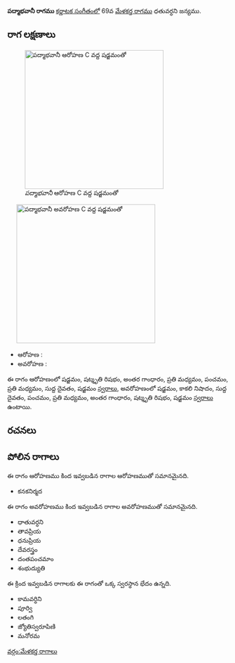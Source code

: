 {{Infobox ragam
	| name          	= పద్మాభవానీ
	| synonym	    	= 
	| mela          	= 
	| chakra        	= 
	| janaka        	= 
	| type          	= షడవ-సంపూర్ణ
	| arohanam      	= {{svaraC|S|R3|G3|M2|P|M2|D1|S'}} 
	| avarohanam    	= {{svaraC|S'|N3|D1|P|M2|G3|R3|S}}
	| jeeva         	=
	| chhaya        	=
	| nyasa         	=
	| vishesha      	= 
	| equivalent  		= 
}}
{{కర్ణాటక సంగీత రాగాలు}}
'''పద్మాభవానీ రాగము''' [[కర్ణాటక సంగీతం]]లో 69వ [[మేళకర్త రాగము]] ధతువర్ధని జన్యము. 


==రాగ లక్షణాలు==
[[Image:padmabhavani_ar_kb2wiki.png|thumb|right|316px|''పద్మాభవానీ'' ఆరోహణ C వద్ద షడ్జమంతో]]
	[[Image:padmabhavani_av_kb2wiki.png|thumb|right|316px|''పద్మాభవానీ'' అవరోహణ C వద్ద షడ్జమంతో]]

* ఆరోహణ : {{svaraC|S|R3|G3|M2|P|M2|D1|S'}} 
* అవరోహణ : {{svaraC|S'|N3|D1|P|M2|G3|R3|S}}

ఈ రాగం ఆరోహణంలో షడ్జమం, షట్శృతి రిషభం, అంతర గాంధారం, ప్రతి మధ్యమం, పంచమం, ప్రతి మధ్యమం, సుద్ద దైవతం, షడ్జమం [[స్వరాలు]], అవరోహణంలో షడ్జమం, కాకలి  నిషాదం, సుద్ద దైవతం, పంచమం, ప్రతి మధ్యమం, అంతర గాంధారం, షట్శృతి రిషభం, షడ్జమం [[స్వరాలు]] ఉంటాయి.

==రచనలు==



==పోలిన రాగాలు==
ఈ రాగం ఆరోహణము కింద ఇవ్వబడిన రాగాల ఆరోహణముతో సమానమైనది.
* కనకనిర్మద

ఈ రాగం అవరోహణము కింద ఇవ్వబడిన రాగాల అవరోహణముతో సమానమైనది.
* ధాతువర్ధని
* తావప్రియ
* ధనుప్రియ
* దేవరస్త్రం
* దంతపంచమాం
* శంభుద్యుతి

ఈ క్రింద ఇవ్వబడిన రాగాలకు ఈ రాగంతో ఒక్క స్వరస్థాన భేదం ఉన్నది.
* కామవర్ధిని
* పూర్వి
* లతంగి
* జ్యోతిస్వరూపిణి
* మనోరమ



[[వర్గం:మేళకర్త రాగాలు]]